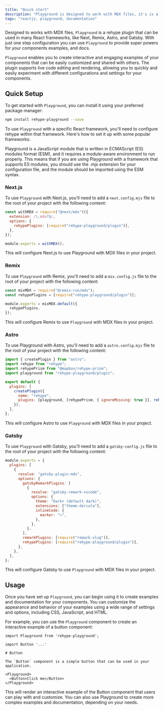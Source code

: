 ```yaml
---
title: "Quick start"
description: "Playground is designed to work with MDX files, it's is a playground for ReactJs components."
tags: "reactjs, playground, documentation"
---
```





Designed to works with MDX files, `Playground` is a rehype plugin that can be used in many React frameworks, like Next, Remix, Astro, and Gatsby. With just one step configuration you can use `Playground` to provide super powers for your components examples, and docs.

`Playground` enables you to create interactive and engaging examples of your components that can be easily customized and shared with others. The plugin supports live code editing and rendering, allowing you to quickly and easily experiment with different configurations and settings for your components.

## Quick Setup

To get started with `Playground`, you can install it using your preferred package manager:

```bash
npm install rehype-playground --save
```

To use `Playground` with a specific React framework, you'll need to configure rehype within that framework. Here's how to set it up with some popular frameworks:

<Callout type="info">
  Playground is a JavaScript module that is written in ECMAScript (ES) modules
  format (ESM), and it requires a module-aware environment to run properly. This
  means that if you are using Playground with a framework that supports ES
  modules, you should use the .mjs extension for your configuration file, and
  the module should be imported using the ESM syntax.
</Callout>

### Next.js

To use `Playground` with Next.js, you'll need to add a `next.config.mjs` file to the root of your project with the following content:

```js
const withMDX = require("@next/mdx")({
  extension: /\.mdx?$/,
  options: {
    rehypePlugins: [require("rehype-playground/plugin")],
  },
});

module.exports = withMDX();
```

This will configure Next.js to use Playground with MDX files in your project.

### Remix

To use `Playground` with Remix, you'll need to add a `mix.config.js` file to the root of your project with the following content:

```js
const mixMDX = require("@remix-run/mdx");
const rehypePlugins = [require("rehype-playground/plugin")];

module.exports = mixMDX.default({
  rehypePlugins,
});
```

This will configure Remix to use `Playground` with MDX files in your project.

### Astro

To use Playground with Astro, you'll need to add a `astro.config.mjs` file to the root of your project with the following content:

```js
import { createPlugin } from "astro";
import rehype from "rehype";
import rehypePrism from "@mapbox/rehype-prism";
import playground from "rehype-playground/plugin";

export default {
  plugins: [
    createPlugin({
      name: "rehype",
      plugins: [playground, [rehypePrism, { ignoreMissing: true }], rehype()],
    }),
  ],
};
```

This will configure Astro to use `Playground` with MDX files in your project.

### Gatsby

To use `Playground` with Gatsby, you'll need to add a `gatsby-config.js` file to the root of your project with the following content:

```js
module.exports = {
  plugins: [
    {
      resolve: "gatsby-plugin-mdx",
      options: {
        gatsbyRemarkPlugins: [
          {
            resolve: "gatsby-remark-vscode",
            options: {
              theme: "Dark+ (default dark)",
              extensions: ["theme-darcula"],
              inlineCode: {
                marker: ">",
              },
            },
          },
        ],
        remarkPlugins: [require("remark-slug")],
        rehypePlugins: [require("rehype-playground/plugin")],
      },
    },
  ],
};
```

This will configure Gatsby to use `Playground` with MDX files in your project.

## Usage

Once you have set up `Playground`, you can begin using it to create examples and documentation for your components. You can customize the appearance and behavior of your examples using a wide range of settings and options, including CSS, JavaScript, and HTML.

For example, you can use the `Playground` component to create an interactive example of a button component:

```mdx
import Playground from 'rehype-playground';

import Button '...'

# Button

The `Button` component is a simple button that can be used in your application.

<Playground>
  <Button>Click me</Button>
</Playground>
```

This will render an interactive example of the Button component that users can play with and customize. You can also use Playground to create more complex examples and documentation, depending on your needs.
